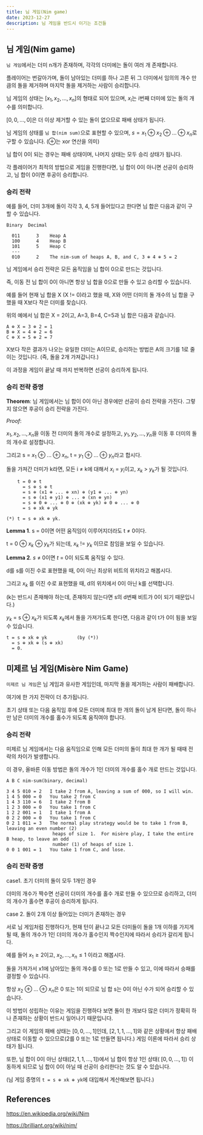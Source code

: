 ```yaml
---
title: 님 게임(Nim game)
date: 2023-12-27
description: 님 게임을 반드시 이기는 조건들
---
```


## 님 게임(Nim game)

`님 게임`에서는 더미 n개가 존재하며, 각각의 더미에는 돌이 여러 개 존재합니다.

플레이어는 번갈아가며, 돌이 남아있는 더미를 하나 고른 뒤 그 더미에서 임의의 개수 만큼의 돌을 제거하며 마지막 돌을 제거하는 사람이 승리합니다.

님 게임의 상태는 $[x_1, x_2, ... , x_n]$의 형태로 되어 있으며, $x_i$는 i번째 더미에 있는 돌의 개수를 의미합니다.

$[0,0, ..., 0]$은 더 이상 제거할 수 있는 돌이 없으므로 패배 상태가 됩니다.

님 게임의 상태를 `님 합(nim sum)`으로 표현할 수 있으며, $s = x_1 ⊕ x_2 ⊕ ... ⊕ x_n$로 구할 수 있습니다. (⊕는 xor 연산을 의미)

님 합이 0이 되는 경우는 패배 상태이며, 나머지 상태는 모두 승리 상태가 됩니다.

각 플레이어가 최적의 방법으로 게임을 진행한다면, 님 합이 0이 아니면 선공이 승리하고, 님 합이 0이면 후공이 승리합니다.

### 승리 전략

예를 들어, 더미 3개에 돌이 각각 3, 4, 5개 들어있다고 한다면 님 합은 다음과 같이 구할 수 있습니다.

```
Binary  Decimal

  011      3    Heap A
  100      4    Heap B
  101      5    Heap C
  ---
  010      2    The nim-sum of heaps A, B, and C, 3 ⊕ 4 ⊕ 5 = 2
```

님 게임에서 승리 전략은 모든 움직임을 님 합이 0으로 만드는 것입니다.

즉, 이동 전 님 합이 0이 아니면 항상 님 합을 0으로 만들 수 있고 승리할 수 있습니다.

예를 들어 현재 님 합을 X (X != 0)라고 했을 때, X와 어떤 더미의 돌 개수의 님 합을 구했을 때 X보다 작은 더미를 찾습니다.

위의 예에서 님 합은 X = 2이고, A=3, B=4, C=5과 님 합은 다음과 같습니다.

```
A ⊕ X = 3 ⊕ 2 = 1
B ⊕ X = 4 ⊕ 2 = 6
C ⊕ X = 5 ⊕ 2 = 7
```

X보다 작은 결과가 나오는 유일한 더미는 A이므로, 승리하는 방법은 A의 크기를 1로 줄이는 것입니다. (즉, 돌을 2개 가져갑니다.)

이 과정을 게임이 끝날 때 까지 반복하면 선공이 승리하게 됩니다.

### 승리 전략 증명

**Theorem**: 님 게임에서는 님 합이 0이 아닌 경우에만 선공이 승리 전략을 가진다. 그렇지 않으면 후공이 승리 전략을 가진다.

_Proof_:

$x_1, x_2, ... , x_n$을 이동 전 더미의 돌의 개수로 설정하고, $y_1, y_2, ... , y_n$을 이동 후 더미의 돌의 개수로 설정합니다.

그리고 s = $x_1$ ⊕ ... ⊕ $x_n$, t = $y_1$ ⊕ ... ⊕ $y_n$라고 합시다.

돌을 가져간 더미가 k라면, 모든 i ≠ k에 대해서 $x_i$ = $y_i$이고, $x_k$ > $y_k$가 될 것입니다.

```
    t = 0 ⊕ t
      = s ⊕ s ⊕ t
      = s ⊕ (x1 ⊕ ... ⊕ xn) ⊕ (y1 ⊕ ... ⊕ yn)
      = s ⊕ (x1 ⊕ y1) ⊕ ... ⊕ (xn ⊕ yn)
      = s ⊕ 0 ⊕ ... ⊕ 0 ⊕ (xk ⊕ yk) ⊕ 0 ⊕ ... ⊕ 0
      = s ⊕ xk ⊕ yk

(*) t = s ⊕ xk ⊕ yk.
```

**Lemma 1**. s = 0이면 어떤 움직임이 이루어지더라도 t ≠ 0이다.

t = 0 ⊕ $x_k$ ⊕ $y_k$가 되는데, $x_k$ != $y_k$ 이므로 참임을 보일 수 있습니다.

**Lemma 2**. _s_ ≠ 0이면 _t_ = 0이 되도록 움직일 수 있다.

d를 s를 이진 수로 표현했을 때, 0이 아닌 최상위 비트의 위치라고 해봅시다.

그리고 $x_k$ 를 이진 수로 표현했을 때, d의 위치에서 0이 아닌 k를 선택합니다.

(k는 반드시 존재해야 하는데, 존재하지 않는다면 s의 d번째 비트가 0이 되기 때문입니다.)

$y_k$ = s ⊕ $x_k$가 되도록 $x_k$에서 돌을 가져가도록 한다면, 다음과 같이 t가 0이 됨을 보일 수 있습니다.

```
t = s ⊕ xk ⊕ yk           (by (*))
  = s ⊕ xk ⊕ (s ⊕ xk)
  = 0.
```

## 미제르 님 게임(Misère Nim Game)

`미제르 님 게임`은 님 게임과 유사한 게임인데, 마지막 돌을 제거하는 사람이 패배합니다.

여기에 한 가지 전략이 더 추가됩니다.

초기 상태 또는 다음 움직임 후에 모든 더미에 최대 한 개의 돌이 남게 된다면, 돌이 하나만 남은 더미의 개수를 홀수가 되도록 움직여야 합니다.

### 승리 전략

미제르 님 게임에서는 다음 움직임으로 인해 모든 더미의 돌이 최대 한 개가 될 때때 전략의 차이가 발생합니다.

이 경우, 올바른 이동 방법은 돌의 개수가 1인 더미의 개수를 홀수 개로 만드는 것입니다.

```
A B C nim-sum(binary, decimal)

3 4 5 010 = 2   I take 2 from A, leaving a sum of 000, so I will win.
1 4 5 000 = 0   You take 2 from C
1 4 3 110 = 6   I take 2 from B
1 2 3 000 = 0   You take 1 from C
1 2 2 001 = 1   I take 1 from A
0 2 2 000 = 0   You take 1 from C
0 2 1 011 = 3   The normal play strategy would be to take 1 from B, leaving an even number (2)
                 heaps of size 1.  For misère play, I take the entire B heap, to leave an odd
                 number (1) of heaps of size 1.
0 0 1 001 = 1   You take 1 from C, and lose.
```

### 승리 전략 증명

case1. 초기 더미의 돌이 모두 1개인 경우

더미의 개수가 짝수면 선공이 더미의 개수를 홀수 개로 만들 수 있으므로 승리하고, 더미의 개수가 홀수면 후공이 승리하게 됩니다.

case 2. 돌이 2개 이상 들어있는 더미가 존재하는 경우

서로 님 게임처럼 진행하다가, 현재 턴이 끝나고 모든 더미들이 돌을 1개 이하를 가지게 될 때, 돌의 개수가 1인 더미의 개수가 홀수인지 짝수인지에 따라서 승리가 갈리게 됩니다.

예를 들어 $x_1 \geq 2$이고, $x_2, ..., x_n \leq 1$ 이라고 해봅시다.

돌을 가져가서 x1에 남아있는 돌의 개수를 0 또는 1로 만들 수 있고, 이에 따라서 승패를 결정할 수 있습니다.

항상 $x_2$ ⊕ ... ⊕ $x_n$은 0 또는 1이 되므로 님 합 s는 0이 아닌 수가 되어 승리할 수 있습니다.

이 방법이 성립하는 이유는 게임을 진행하다 보면 돌이 한 개보다 많은 더미가 정확히 하나 존재하는 상황이 반드시 일어나기 때문입니다.

그리고 이 게임의 패배 상태는 $[0,0, ..., 1]$인데, $[2,1, 1, ..., 1]$와 같은 상황에서 항상 패배 상태로 이동할 수 있으므로(2를 0 또는 1로 만들면 됩니다.) 게임 이론에 따라서 승리 상태가 됩니다.

또한, 님 합이 0이 아닌 상태($[2,1, 1, ..., 1]$)에서 님 합이 항상 1인 상태( $[0,0, ..., 1]$) 이동하게 되므로 님 합이 0이 아닐 때 선공이 승리한다는 것도 알 수 있습니다.

(님 게임 증명의 `t = s ⊕ xk ⊕ yk`에 대입해서 계산해보면 됩니다.)

## References

https://en.wikipedia.org/wiki/Nim

https://brilliant.org/wiki/nim/
